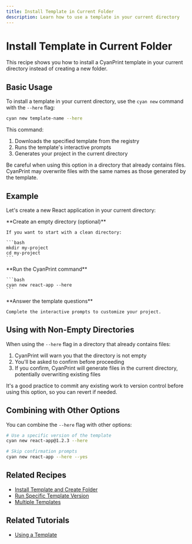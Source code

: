 ```yaml
---
title: Install Template in Current Folder
description: Learn how to use a template in your current directory
---
```


# Install Template in Current Folder

This recipe shows you how to install a CyanPrint template in your current directory instead of creating a new folder.

## Basic Usage

To install a template in your current directory, use the `cyan new` command with the `--here` flag:

```bash
cyan new template-name --here
```

This command:
1. Downloads the specified template from the registry
2. Runs the template's interactive prompts
3. Generates your project in the current directory

<Callout type="warning">
  Be careful when using this option in a directory that already contains files. CyanPrint may overwrite files with the same names as those generated by the template.
</Callout>

## Example

Let's create a new React application in your current directory:

<Steps>
  <Step>
    **Create an empty directory (optional)**
    
    If you want to start with a clean directory:
    
    ```bash
    mkdir my-project
    cd my-project
    ```
  </Step>
  
  <Step>
    **Run the CyanPrint command**
    
    ```bash
    cyan new react-app --here
    ```
  </Step>
  
  <Step>
    **Answer the template questions**
    
    Complete the interactive prompts to customize your project.
  </Step>
</Steps>

## Using with Non-Empty Directories

When using the `--here` flag in a directory that already contains files:

1. CyanPrint will warn you that the directory is not empty
2. You'll be asked to confirm before proceeding
3. If you confirm, CyanPrint will generate files in the current directory, potentially overwriting existing files

<Callout type="tip">
  It's a good practice to commit any existing work to version control before using this option, so you can revert if needed.
</Callout>

## Combining with Other Options

You can combine the `--here` flag with other options:

```bash
# Use a specific version of the template
cyan new react-app@1.2.3 --here

# Skip confirmation prompts
cyan new react-app --here --yes
```

## Related Recipes

- [Install Template and Create Folder](/docs/user/recipes/01_install-create-folder)
- [Run Specific Template Version](/docs/user/recipes/04_template-version)
- [Multiple Templates](/docs/user/recipes/05_multiple-templates)

## Related Tutorials

- [Using a Template](/docs/user/tutorial/01_use-template)
